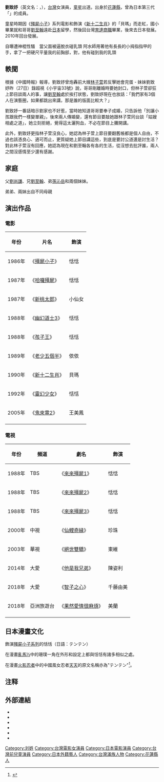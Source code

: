 {{藝人
| 姓名 = 劉致妤 
| 類型 = 女藝人
| 圖片 = 
| 圖片簡介 = 
| 英文名 = Shadow Liu
| 羅馬拼音 = Liu Chih-Yu
| 出生日期 = {{birth_date_and_age|1978|10|10}} 
| 出生地點 = {{ROC-TWN}}[[花蓮縣|花蓮縣]]
| 國籍 = {{ROC}}
| 民族 = [[满族|满族]]
| 職業 = [[演員|演員]]
| 語言 = [[現代標準漢語|國語]]、[[台語|台語]]、[[粵語|粵語]]、[[日語|日語]]、[[英語|英語]]
| 教育程度 = [[育達商職|育達商職]]畢業
| 經紀公司 = 九玖經紀工作室
| 父母 = 父：[[劉尚謙|劉尚謙]]<br>母：陳瓊玉
| 親屬= 兄：[[劉至翰|劉至翰]]<br>弟：[[孫沁岳|孫沁岳]]<br>兩妹
| imdb = 4004284
}}
'''劉致妤'''（英文名：{{lang|en|Shadow Liu}}，{{bd|1978年|10月10日|||L刘}}），[[台灣|台灣]]女演員，[[童星|童星]]出道。出身於[[花蓮縣|花蓮縣]]，曾為日本第三代「{{link-ja|黒BUTA All Stars|黒BUTAオールスターズ}}」的成員。

童星時期因《[[殭屍小子系列|殭屍小子]]》系列電影和飾演《[[新十二生肖|新十二生肖]]》的「貝瑪」而走紅，國小畢業就和哥哥[[劉至翰|劉至翰]]遠赴[[日本|日本]]留學，然後回台灣[[育達商職|育達商職]]畢業，後來去日本發展。2010年回台發展。

自曝遭神棍性騷　當父面被逼脫衣碰乳頭
阿水師用著他有長長的小拇指指甲的手，拿了一把硬尺平量我的前胸部，對，他有碰到我的乳頭
== 軼聞 ==
根據《中國時報》報導，劉致妤曾炮轟前大嫂[[林子萱|林子萱]]若反擊她會完蛋 - 妹妹劉致妤昨（27日）錄超視《小宇宙33號》說，哥哥剛離婚時要她封口，但林子萱卻狂上節目談兩人的事，讓[[劉至翰|劉至翰]]處於挨打狀態，劉致妤現在也放話：「我們家有3個人在演藝圈，如果都跳出來講，那是誰的版面比較大？」

劉致妤一番話暗示劉家也不好惹，當時她知道哥哥要奉子成婚，只告訴他「別讓小孩跟我們一樣變單親」，後來兩人傳婚變，還有節目要敲她跟林子萱同台談「姑嫂相處之道」，她立刻拒絕，覺得這太灑狗血，不必在節目上攤開講。

此外，劉致妤更指林子萱沒良心，她認為林子萱上節目要翻舊帳都是個人自由，不過也該憑良心、適可而止，更質疑她上節目講這些，到底是要討公道還是討生活？對此林子萱沒有回應，她認為現在和劉至翰各有各的生活，從沒想去批評誰，兩人之間沒感情至少還有感謝。

==家庭==
父[[劉尚謙|劉尚謙]]、兄[[劉至翰|劉至翰]]、弟[[4ever_(組合)|孫沁岳]]和兩個妹妹。

弟弟、兩妹出自不同母親

==演出作品==
===電影===
{| class="wikitable"
|-
!'''年份'''!!'''片名'''!!''' 飾演''' 
|-
|1986年||《[[殭屍小子|殭屍小子]]》||恬恬
|-
|1987年||《[[哈囉殭屍|哈囉殭屍]]》||恬恬
|-
|1987年||《[[新桃太郎|新桃太郎]]》||小仙女
|-
|1988年||《[[幽幻道士3|幽幻道士3]]》||恬恬
|-
|1988年||《[[孩子王_(電影)|孩子王]]》||恬恬
|-
|1989年||《[[老少五個半|老少五個半]]》||依依
|-
|1990年||《[[新十二生肖|新十二生肖]]》||貝瑪
|-
|1992年||《[[靈幻少女|靈幻少女]]》||恬恬
|-
|2005年||《[[鬼來電|鬼來電2]]》||王美鳳
|-
|}

===電視===
{| class="wikitable"
|-
!'''年份'''!!'''頻道'''!!'''劇名'''!!''' 飾演''' 
|-
|1988年||TBS||《[[來來殭屍1|來來殭屍1]]》||恬恬
|-
|1988年||TBS||《[[來來殭屍2|來來殭屍2]]》||恬恬
|-
|1988年||TBS||《[[來來殭屍3|來來殭屍3]]》||恬恬
|-
|2000年||中視||《[[仙鲤奇縁|仙鲤奇縁]]》||珍珠
|-
|2003年||華視||《[[絕世雙驕|絕世雙驕]]》||東維
|-
|2014年||大愛||《[[他是我兄弟_(大愛劇場)|他是我兄弟]]》||陳姿利
|-
|2018年||大愛||《[[智子之心|智子之心]]》||千藤由美
|-
|2018年||亞洲旅遊台||《[[果然愛情很麻煩|果然愛情很麻煩]]》||美蘭
|-
|}

==日本漫畫文化==
飾演[[殭屍小子系列|殭屍小子系列]]的恬恬（日語：テンテン）

在漫畫[[亂馬½|亂馬½]]中的珊璞一角在外形和設定上都與恬恬有諸多相似之處。

在漫畫[[火影忍者|火影忍者]]中的中國風女忍者[[天天_(火影忍者)|天天]]的原文名稱亦為"テンテン"<ref name=natgeomedia>{{cite web | title = 說怪日語的美少女，日本漫畫裡中國角色那些門道 | work = 人民網 | accessdate = 26 December 2016 | url = http://japan.people.com.cn/BIG5/n1/2016/1226/c35421-28975670-2.html }}</ref>。

== 注释 ==

{{Reflist|25em}}

== 外部連結 ==
*{{facebook|LiuChihYuShadowLiu|劉致妤Shadow Liu}}
*{{facebook|TENTENSHADOW|劉致妤Shadow (テンテン貝瑪)}}
*{{Sinaweibo|liuchihyu|劉致妤-Shadow}}
*{{imdb name|4004284}}
*{{hkmdb name|28497}}
*{{douban people}}

{{DEFAULTSORT:Liu Chih-Yu}}
[[Category:刘姓|Category:刘姓]]
[[Category:台灣電影女演員|Category:台灣電影女演員]]
[[Category:日本電影演員|Category:日本電影演員]]
[[Category:台灣前兒童演員|Category:台灣前兒童演員]]
[[Category:日本外籍藝人|Category:日本外籍藝人]]
[[Category:台灣滿族人物|Category:台灣滿族人物]]
[[Category:花蓮縣人|Category:花蓮縣人]]